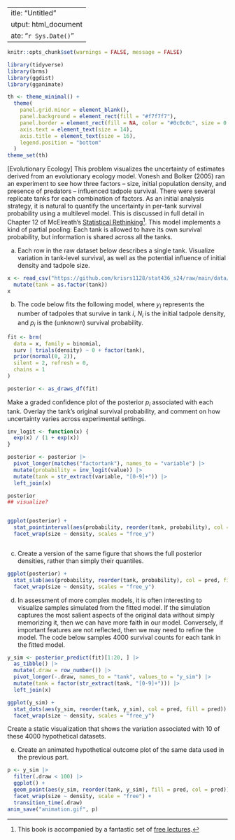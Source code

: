  ---
title: "Untitled"
output: html_document
date: "`r Sys.Date()`"
---

```r
knitr::opts_chunk$set(warnings = FALSE, message = FALSE)
```

```r
library(tidyverse)
library(brms)
library(ggdist)
library(gganimate)

th <- theme_minimal() + 
  theme(
    panel.grid.minor = element_blank(),
    panel.background = element_rect(fill = "#f7f7f7"),
    panel.border = element_rect(fill = NA, color = "#0c0c0c", size = 0.6),
    axis.text = element_text(size = 14),
    axis.title = element_text(size = 16),
    legend.position = "bottom"
  )
theme_set(th)
```

[Evolutionary Ecology] This problem visualizes the uncertainty of estimates
derived from an evolutionary ecology model. Vonesh and Bolker (2005) ran an
experiment to see how three factors -- size, initial population density, and
presence of predators -- influenced tadpole survival. There were several
replicate tanks for each combination of factors. As an initial analysis
strategy, it is natural to quantify the uncertainty in per-tank survival
probability using a multilevel model. This is discussed in full detail in
Chapter 12 of McElreath's [Statistical Rethinking](https://xcelab.net/rm/statistical-rethinking/)^[This book is accompanied by a fantastic set of [free lectures](https://www.youtube.com/playlist?list=PLDcUM9US4XdMROZ57-OIRtIK0aOynbgZN).].
This model implements a kind of partial pooling: Each tank is allowed to have
its own survival probability, but information is shared across all the tanks.

a. Each row in the raw dataset below describes a single tank. Visualize
variation in tank-level survival, as well as the potential influence of
initial density and tadpole size.
```r
x <- read_csv("https://github.com/krisrs1128/stat436_s24/raw/main/data/reedfrogs.csv") |>
  mutate(tank = as.factor(tank))
x
```

b. The code below fits the following model, where $y_{i}$ represents the
number of tadpoles that survive in tank $i$, $N_{i}$ is the initial
tadpole density, and $p_{i}$ is the (unknown) survival probability.

\begin{align*}
y_{i} &\sim \text{Bin}\left(N_{i}, p_{i}\right) \\
p_{i} &= \text{logit}^{-1}\left(\alpha_{i}\right) \\
\alpha_{i} &\sim \mathcal{N}\left(0, 2\right)
\end{align*}
```r
fit <- brm(
  data = x, family = binomial,
  surv | trials(density) ~ 0 + factor(tank),
  prior(normal(0, 2)),
  silent = 2, refresh = 0,
  chains = 1
)

posterior <- as_draws_df(fit)
```
Make a graded confidence plot of the posterior $p_{i}$ associated with each
tank. Overlay the tank's original survival probability, and comment on how
uncertainty varies across experimental settings.

```r
inv_logit <- function(x) {
  exp(x) / (1 + exp(x))
}

posterior <- posterior |>
  pivot_longer(matches("factortank"), names_to = "variable") |>
  mutate(probability = inv_logit(value)) |>
  mutate(tank = str_extract(variable, "[0-9]+")) |>
  left_join(x)

posterior
## visualize?


ggplot(posterior) +
  stat_pointinterval(aes(probability, reorder(tank, probability), col = pred)) +
  facet_wrap(size ~ density, scales = "free_y")



```

c. Create a version of the same figure that shows the full posterior
densities, rather than simply their quantiles.

```r
ggplot(posterior) +
  stat_slab(aes(probability, reorder(tank, probability), col = pred, fill = pred)) +
  facet_wrap(size ~ density, scales = "free_y")
```

d. In assessment of more complex models, it is often interesting to
visualize samples simulated from the fitted model. If the simulation
captures the most salient aspects of the original data without simply
memorizing it, then we can have more faith in our model. Conversely, if
important features are not reflected, then we may need to refine the model.
The code below samples 4000 survival counts for each tank in the fitted
model.
    
```r
y_sim <- posterior_predict(fit)[1:20, ] |>
  as_tibble() |>
  mutate(.draw = row_number()) |>
  pivot_longer(-.draw, names_to = "tank", values_to = "y_sim") |>
  mutate(tank = factor(str_extract(tank, "[0-9]+"))) |>
  left_join(x)

ggplot(y_sim) +
  stat_dots(aes(y_sim, reorder(tank, y_sim), col = pred, fill = pred)) +
  facet_wrap(size ~ density, scales = "free_y")
```
  
Create a static visualization that shows the variation associated with 10 of
these 4000 hypothetical datasets.

e. Create an animated hypothetical outcome plot of the same data used in the
previous part.

```r
p <- y_sim |>
  filter(.draw < 100) |>
  ggplot() +
  geom_point(aes(y_sim, reorder(tank, y_sim), fill = pred, col = pred)) +
  facet_wrap(size ~ density, scale = "free") +
  transition_time(.draw)
anim_save("animation.gif", p)
```

